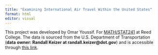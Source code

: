 ```yaml
---
title: "Examining International Air Travel Within the United States"
format: html
editor: visual
---
```


This project was developed by Omar Youssif. For [MATH/STAT241](https://aallorant.github.io/math241s24/) at Reed College. The data is sourced from the U.S. Department of Transportation (**data** **owner: Randall Keizer at randall.keizer\@dot.gov**) and is accessible through [this link](https://data.transportation.gov/Aviation/International_Report_Passengers/xgub-n9bw/about_data).
